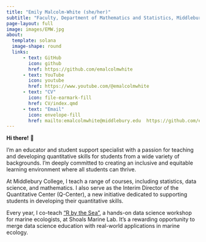 ```yaml
---
title: "Emily Malcolm-White (she/her)"
subtitle: "Faculty, Department of Mathematics and Statistics, Middlebury College"
page-layout: full
image: images/EMW.jpg
about: 
  template: solana
  image-shape: round
  links:
      - text: GitHub
        icon: github
        href: https://github.com/emalcolmwhite
      - text: YouTube
        icon: youtube
        href: https://www.youtube.com/@emalcolmwhite
      - text: "CV"
        icon: file-earmark-fill
        href: CV/index.qmd
      - text: "Email"
        icon: envelope-fill
        href: mailto:emalcolmwhite@middlebury.edu  https://github.com/emalcolmwhite
---
```



**Hi there!** 👋

I’m an educator and student support specialist with a passion for teaching and developing quantitative skills for students from a wide variety of backgrounds. I’m deeply committed to creating an inclusive and equitable learning environment where all students can thrive.

At Middlebury College, I teach a range of courses, including statistics, data science, and mathematics. I also serve as the Interim Director of the Quantitative Center (Q-Center), a new initiative dedicated to supporting students in developing their quantitative skills.

Every year, I co-teach [“R by the Sea”](https://quantmarineecolab.github.io/r-by-the-sea/), a hands-on data science workshop for marine ecologists, at Shoals Marine Lab. It’s a rewarding opportunity to merge data science education with real-world applications in marine ecology. 


